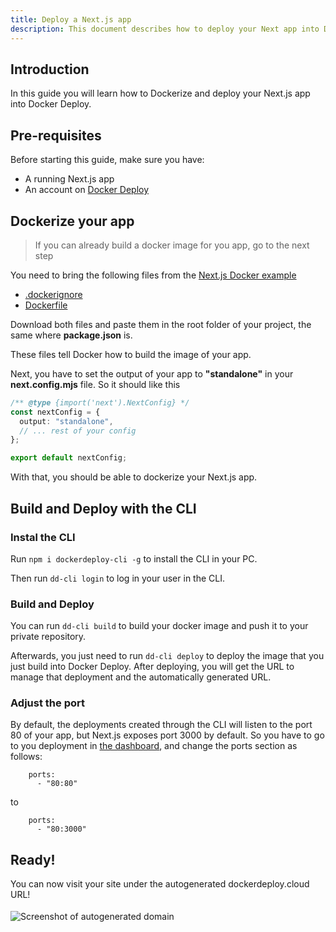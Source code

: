 ```yaml
---
title: Deploy a Next.js app
description: This document describes how to deploy your Next app into Docker Deploy
---
```


## Introduction

In this guide you will learn how to Dockerize and deploy your Next.js app into Docker Deploy.

## Pre-requisites

Before starting this guide, make sure you have:
- A running Next.js app
- An account on [Docker Deploy](https://dockerdeploy.cloud/dashboard)

## Dockerize your app

> If you can already build a docker image for you app, go to the next step

You need to bring the following files from the [Next.js Docker example](https://github.com/vercel/next.js/tree/canary/examples/with-docker)
- [.dockerignore](https://github.com/vercel/next.js/blob/main/examples/with-docker/.dockerignore)
- [Dockerfile](https://github.com/vercel/next.js/blob/main/examples/with-docker/Dockerfile)

Download both files and paste them in the root folder of your project, the same where **package.json** is.

These files tell Docker how to build the image of your app.

Next, you have to set the output of your app to **"standalone"** in your **next.config.mjs** file.
So it should like this
```ts
/** @type {import('next').NextConfig} */
const nextConfig = {
  output: "standalone",
  // ... rest of your config
};

export default nextConfig;
```

With that, you should be able to dockerize your Next.js app.

## Build and Deploy with the CLI

### Instal the CLI

Run ``npm i dockerdeploy-cli -g`` to install the CLI in your PC.

Then run ``dd-cli login`` to log in your user in the CLI.

### Build and Deploy

You can run ``dd-cli build`` to build your docker image and push it to your private repository.

Afterwards, you just need to run ``dd-cli deploy`` to deploy the image that you just build into Docker Deploy.
After deploying, you will get the URL to manage that deployment and the automatically generated URL.

### Adjust the port
By default, the deployments created through the CLI will listen to the port 80 of your app, but Next.js exposes port 3000 by default. So you have to go to you deployment in [the dashboard](https://dockerdeploy.cloud/dashboard), and change the ports section as follows:

```
    ports:
      - "80:80"
```
to
```
    ports:
      - "80:3000"
```

## Ready!

You can now visit your site under the autogenerated dockerdeploy.cloud URL!

<img style="margin:auto;max-width:300px;margin-top:4px" src="/images/docs/autogenerated-domain.png" alt="Screenshot of autogenerated domain" />